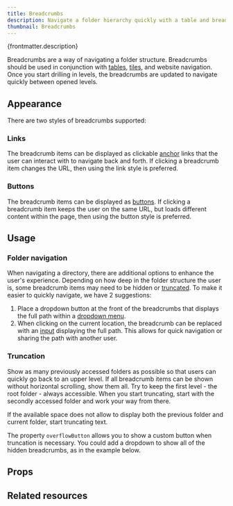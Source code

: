 ```yaml
---
title: Breadcrumbs
description: Navigate a folder hierarchy quickly with a table and breadcrumbs.
thumbnail: Breadcrumbs
---
```


<p>{frontmatter.description}</p>

<LiveExample src='Breadcrumbs.main.jsx' truncate={false}>
  <AllExamples.BreadcrumbsMainExample client:load />
</LiveExample>

Breadcrumbs are a way of navigating a folder structure. Breadcrumbs should be used in conjunction with [tables](table), [tiles](tile), and website navigation. Once you start drilling in levels, the breadcrumbs are updated to navigate quickly between opened levels.

## Appearance

There are two styles of breadcrumbs supported:

### Links

The breadcrumb items can be displayed as clickable [anchor](anchor) links that the user can interact with to navigate back and forth. If clicking a breadcrumb item changes the URL, then using the link style is preferred.

<LiveExample src='Breadcrumbs.link.jsx'>
  <AllExamples.BreadcrumbsLinkExample client:load />
</LiveExample>

### Buttons

The breadcrumb items can be displayed as [buttons](button). If clicking a breadcrumb item keeps the user on the same URL, but loads different content within the page, then using the button style is preferred.

<LiveExample src='Breadcrumbs.button.jsx'>
  <AllExamples.BreadcrumbsButtonExample client:load />
</LiveExample>

## Usage

### Folder navigation

When navigating a directory, there are additional options to enhance the user's experience. Depending on how deep in the folder structure the user is, some breadcrumb items may need to be hidden or [truncated](#truncation). To make it easier to quickly navigate, we have 2 suggestions:

1. Place a dropdown button at the front of the breadcrumbs that displays the full path within a [dropdown menu](dropdownmenu).
2. When clicking on the current location, the breadcrumb can be replaced with an [input](input) displaying the full path. This allows for quick navigation or sharing the path with another user.

<LiveExample src='Breadcrumbs.folder.jsx'>
  <AllExamples.BreadcrumbsFolderExample client:load />
</LiveExample>

### Truncation

Show as many previously accessed folders as possible so that users can quickly go back to an upper level. If all breadcrumb items can be shown without horizontal scrolling, show them all. Try to keep the first level - the root folder - always accessible. When you start truncating, start with the secondly accessed folder and work your way from there.

<LiveExample src='Breadcrumbs.truncation.jsx'>
  <AllExamples.BreadcrumbsTruncationExample client:load />
</LiveExample>

If the available space does not allow to display both the previous folder and current folder, start truncating text.

<LiveExample src='Breadcrumbs.extremeTruncation.jsx'>
  <AllExamples.BreadcrumbsExtremeTruncationExample client:load />
</LiveExample>

The property `overflowButton` allows you to show a custom button when truncation is necessary. You could add a dropdown to show all of the hidden breadcrumbs, as in the example below.

<LiveExample src='Breadcrumbs.customOverflowDropdown.jsx'>
  <AllExamples.BreadcrumbsCustomOverflowDropdownExample client:load />
</LiveExample>

## Props

<PropsTable path='@itwin/itwinui-react/esm/core/Breadcrumbs/Breadcrumbs.d.ts' />

## Related resources
